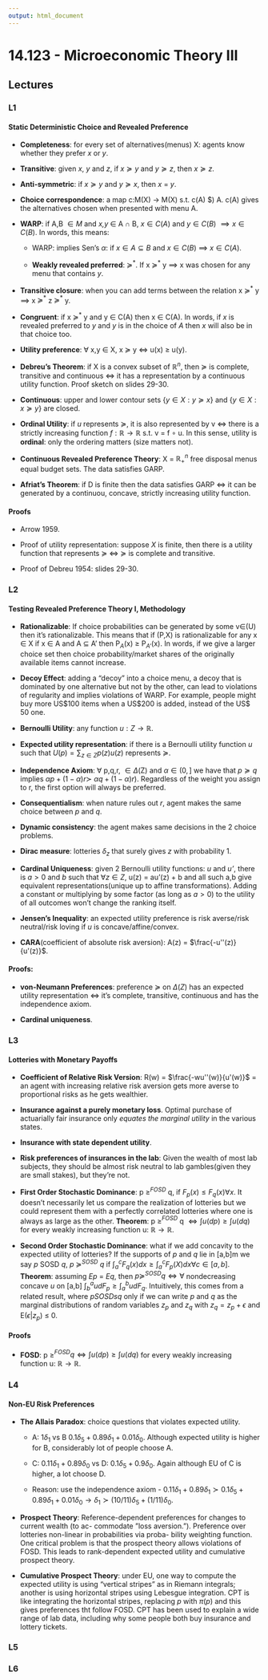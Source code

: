 ```yaml
---
output: html_document
---
```


# 14.123 - Microeconomic Theory III{.tabset}

## **Lectures**{.tabset}

### **L1** 

#### **Static Deterministic Choice and Revealed Preference**

- **Completeness**: for every set of alternatives(menus) X: agents know whether they prefer *x* or *y*. 

- **Transitive**: given *x*, *y* and *z*, if $x \succeq y$ and $y \succeq z$, then $x \succeq z$.

- **Anti-symmetric**: if $x \succeq y$ and $y \succeq x$, then *x* = *y*. 
- **Choice correspondence**: a map c:M(X) $\rightarrow$ M(X) s.t. c(A) $\subseteq) A. c(A) gives the alternatives chosen when presented with menu A.

- **WARP**: if A,B $\in M$ and *x,y* $\in$ A $\cap$ B, $x \in C(A)$ and $y \in C(B)$ $\implies x \in C(B)$. In words, this means: 

    - WARP: implies Sen's $\alpha$: if $x \in A \subseteq B$ and $x \in C(B)$ $\implies$ $x \in C(A)$. 
    
    - **Weakly revealed preferred**: $\succeq^\ast$. If x $\succeq^\ast$ y $\implies$ x was chosen for any menu that contains *y*. 
    
- **Transitive closure**: when you can add terms between the relation x $\succeq^\ast$ y $\implies$ x $\succeq^\ast$ z $\succeq^\ast$ y.

- **Congruent**: if x $\succeq^\ast$ y and y $\in$ C(A) then x $\in$ C(A). In words, if *x* is revealed preferred to *y* and *y* is in the choice of *A* then *x* will also be in that choice too.

- **Utility preference**: $\forall$ x,y $\in$ X, x $\succeq$ y $\iff$ u(x) $\geq$ u(y). 

- **Debreu's Theorem**: if X is a convex subset of $\mathbb{R}^n$, then $\succeq$ is complete, transitive and continuous $\iff$ it has a representation by a continuous utility function. Proof sketch on slides 29-30.

- **Continuous**: upper and lower contour sets $\{ y \in X: y \succeq x \}$ and $\{ y \in X: x \succeq y \}$ are closed. 

- **Ordinal Utility**: if *u* represents $\succeq$, it is also represented by v $\iff$ there is a strictly increasing function $f: \mathbb{R} \rightarrow \mathbb{R}$ s.t. v = f $\circ$ u. In this sense, utility is **ordinal**: only the ordering matters (size matters not).

- **Continuous Revealed Preference Theory**: X = $\mathbb{R}^n_+$ free disposal menus equal budget sets. The data satisfies GARP. 

- **Afriat's Theorem**: if D is finite then the data satisfies GARP $\iff$ it can be generated by a continuou, concave, strictly increasing utility function.

#### **Proofs**

- Arrow 1959.

- Proof of utility representation: suppose $X$ is finite, then there is a utility function that represents $\succeq$ $\iff$ $\succeq$ is complete and transitive.

- Proof of Debreu 1954: slides 29-30.

### **L2**

#### **Testing Revealed Preference Theory I, Methodology**

- **Rationalizable**: If choice probabilities can be generated by some v$\in$(U) then it's rationalizable. This means that if (P,X) is rationalizable for any x $\in$ X if x $\in$ A and A $\subseteq$ A' then P$_A$(x) $\geq$ P$_{A'}$(x). In words, if we give a larger choice set then choice probability/market shares of the originally available items cannot increase.

- **Decoy Effect**: adding a "decoy" into a choice menu, a decoy that is dominated by one alternative but not by the other, can lead to violations of regularity and implies violations of WARP. For example, people might buy more US\$100 items when a US\$200 is added, instead of the US\$ 50 one. 

- **Bernoulli Utility**: any function $u: Z \rightarrow \mathbb{R}$. 

- **Expected utility representation**: if there is a Bernoulli utility function *u* such that $U(p) = \sum_{z \in Z}p(z)u(z)$ represents $\succeq$. 

- **Independence Axiom**: $\forall$ p,q,r, $\in \Delta$(Z) and $\alpha \in (0,]$ we have that $p \succeq q$ implies $\alpha p + (1 - \alpha) r \succ$ $\alpha q + (1 - \alpha) r$). Regardless of the weight you assign to r, the first option will always be preferred. 

- **Consequentialism**: when nature rules out *r*, agent makes the same choice between *p* and *q*.

- **Dynamic consistency**: the agent makes same decisions in the 2 choice problems.

- **Dirac measure**: lotteries $\delta_z$ that surely gives *z* with probability 1.

- **Cardinal Uniqueness**: given 2 Bernoulli utility functions: *u* and *u'*, there is $a > 0$ and $b$ such that $\forall z \in Z$, u(z) = au'(z) + b and all such a,b give equivalent representations(unique up to affine transformations). Adding a constant or multiplying by some factor (as long as $a > 0$) to the utility of all outcomes won't change the ranking itself.

- **Jensen's Inequality**: an expected utility preference is risk averse/risk neutral/risk loving if *u* is concave/affine/convex.

- **CARA**(coefficient of absolute risk aversion): A(z) = $\frac{-u''(z)}{u'(z)}$.

#### **Proofs**:

- **von-Neumann Preferences**: preference $\succeq$ on $\Delta(Z)$ has an expected utility representation $\iff$ it's complete, transitive, continuous and has the independence axiom.

- **Cardinal uniqueness**.

### **L3**

#### **Lotteries with Monetary Payoffs**

- **Coefficient of Relative Risk Version**: R(w) = $\frac{-wu''(w)}{u'(w)}$ = an agent with increasing relative risk aversion gets more averse to proportional risks as he gets wealthier.

- **Insurance against a purely monetary loss**. Optimal purchase of actuarially fair insurance only *equates the marginal utility* in the various states.

- **Insurance with state dependent utility**.

- **Risk preferences of insurances in the lab**: Given the wealth of most lab subjects, they
should be almost risk neutral to lab gambles(given they are small stakes), but they’re not.

- **First Order Stochastic Dominance**: p ≥$^{FOSD}$ q, if $F_p(x) ≤ F_q(x)\forall x$. It doesn't necessarily let us compare the realization of lotteries but we could represent them with a perfectly correlated lotteries where one is always as large as the other. **Theorem**: p ≥$^{FOSD}$ q $\iff \int u(dp) ≥ \int u(dq)$ for every weakly increasing function u: $\mathbb{R} \rightarrow \mathbb{R}$.

- **Second Order Stochastic Dominance**: what if we add concavity to the expected utility of lotteries? If the supports of *p* and *q* lie in [a,b]m we say *p* SOSD *q*, *p* $\succeq^{SOSD}$ *q* if $\int_a^c F_q(x)dx ≥ \int_a^c F_p(X) dx \forall c \in [a,b]$. **Theorem**: assuming $Ep$ = $Eq$, then $p \succeq^{SOSD} q \iff \forall$ nondecreasing concave $u$ on [a,b] $\int_b^a ud F_p ≥ \int_a^b udF_q$. Intuitively, this comes from a related result, where $p SOSDs q$ only if we can write $p$ and $q$ as the marginal distributions of random variables $z_p$ and $z_q$ with $z_q = z_p + \epsilon$ and E($\epsilon | z_p$) ≤ 0.

#### Proofs

- **FOSD**: p ≥$^{FOSD} q \iff \int u(dp) ≥ \int u(dq)$ for every weakly increasing function u: $\mathbb{R} \rightarrow \mathbb{R}$.

### **L4**

#### **Non-EU Risk Preferences**

- **The Allais Paradox**: choice questions that violates expected utility.

    - A: $1 \delta_1$ vs B $0.1 \delta_5 + 0.89 \delta_1 + 0.01 \delta_0$. Although expected utility is higher for B, considerably lot of people choose A.
    
    - C: $0.11\delta_1 + 0.89 \delta_0$ vs D: $0.1 \delta_5 + 0.9 \delta_0$. Again although EU of C is higher, a lot choose D.
    
    - Reason: use the independence axiom - $0.11 \delta_1 + 0.89 \delta_1 \succ 0.1 \delta_5 + 0.89 \delta_1 + 0.01 \delta_0 \rightarrow \delta_1 \succ (10/11)\delta_5 + (1/11)\delta_0$. 
    
- **Prospect Theory**: Reference-dependent preferences for changes to current wealth (to ac- commodate ”loss aversion.”). Preference over lotteries non-linear in probabilities via proba- bility weighting function. One critical problem is that the prospect theory allows violations of FOSD. This leads to rank-dependent expected utility and cumulative prospect theory.

- **Cumulative Prospect Theory**: under EU, one way to compute the expected utility is using "vertical stripes" as in Riemann integrals; another is using horizontal stripes using Lebesgue integration. CPT is like integrating the horizontal stripes, replacing *p* with $\pi(p)$ and this gives preferences tht follow FOSD. CPT has been used to explain a wide range of lab data, including why some people both buy insurance and lottery tickets. 

### **L5**

### **L6**

